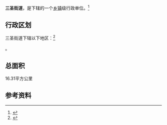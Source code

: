 {{中国乡级行政区|51/01/04/037/000}}

'''三圣街道'''，是{{PRC admin/fullname|51/01/04/037/000|3}}下辖的一个[[乡镇|乡镇]]级行政单位。<ref>{{PRC admin/ref sgc|{{PRC admin/parent|51/01/04/037/000}}}}</ref>

== 行政区划 ==

三圣街道下辖以下地区：<ref>{{PRC admin/ref sgc|51/01/04/037/000}}</ref>

{{PRC admin/children|51/01/04/037/000}}。

== 总面积 ==
16.31平方公里

== 参考资料 ==

{{reflist}}

{{行政区划小作品}}
{{PRC admin/navcat|51/01/04/037/000}}